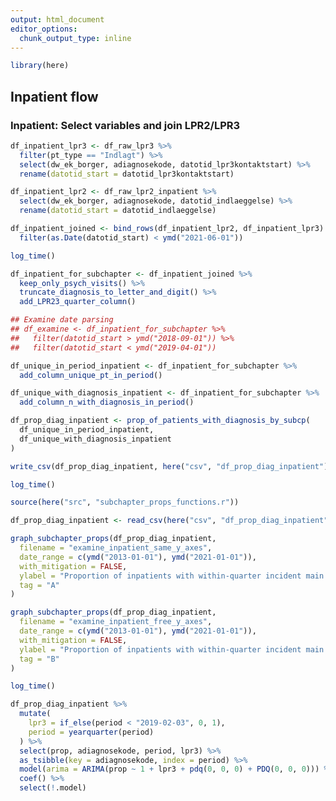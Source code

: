 ```yaml
---
output: html_document
editor_options: 
  chunk_output_type: inline
---
```

```r
library(here)
```


## Inpatient flow
### Inpatient: Select variables and join LPR2/LPR3 
```r
df_inpatient_lpr3 <- df_raw_lpr3 %>%
  filter(pt_type == "Indlagt") %>%
  select(dw_ek_borger, adiagnosekode, datotid_lpr3kontaktstart) %>%
  rename(datotid_start = datotid_lpr3kontaktstart)

df_inpatient_lpr2 <- df_raw_lpr2_inpatient %>%
  select(dw_ek_borger, adiagnosekode, datotid_indlaeggelse) %>%
  rename(datotid_start = datotid_indlaeggelse)

df_inpatient_joined <- bind_rows(df_inpatient_lpr2, df_inpatient_lpr3) %>% 
  filter(as.Date(datotid_start) < ymd("2021-06-01"))

log_time()
```

```r
df_inpatient_for_subchapter <- df_inpatient_joined %>%
  keep_only_psych_visits() %>%
  truncate_diagnosis_to_letter_and_digit() %>%
  add_LPR23_quarter_column()

## Examine date parsing
## df_examine <- df_inpatient_for_subchapter %>%
##   filter(datotid_start > ymd("2018-09-01")) %>%
##   filter(datotid_start < ymd("2019-04-01"))

df_unique_in_period_inpatient <- df_inpatient_for_subchapter %>%
  add_column_unique_pt_in_period()

df_unique_with_diagnosis_inpatient <- df_inpatient_for_subchapter %>%
  add_column_n_with_diagnosis_in_period()

df_prop_diag_inpatient <- prop_of_patients_with_diagnosis_by_subcp(
  df_unique_in_period_inpatient,
  df_unique_with_diagnosis_inpatient
)

write_csv(df_prop_diag_inpatient, here("csv", "df_prop_diag_inpatient"))

log_time()
```

```r
source(here("src", "subchapter_props_functions.r"))

df_prop_diag_inpatient <- read_csv(here("csv", "df_prop_diag_inpatient"))

graph_subchapter_props(df_prop_diag_inpatient,
  filename = "examine_inpatient_same_y_axes",
  date_range = c(ymd("2013-01-01"), ymd("2021-01-01")),
  with_mitigation = FALSE,
  ylabel = "Proportion of inpatients with within-quarter incident main diagnosis from chapter",
  tag = "A"
)

graph_subchapter_props(df_prop_diag_inpatient,
  filename = "examine_inpatient_free_y_axes",
  date_range = c(ymd("2013-01-01"), ymd("2021-01-01")),
  with_mitigation = FALSE,
  ylabel = "Proportion of inpatients with within-quarter incident main diagnosis from chapter",
  tag = "B"
)

log_time()
```

```r
df_prop_diag_inpatient %>%
  mutate(
    lpr3 = if_else(period < "2019-02-03", 0, 1),
    period = yearquarter(period)
  ) %>%
  select(prop, adiagnosekode, period, lpr3) %>%
  as_tsibble(key = adiagnosekode, index = period) %>%
  model(arima = ARIMA(prop ~ 1 + lpr3 + pdq(0, 0, 0) + PDQ(0, 0, 0))) %>%
  coef() %>%
  select(!.model)
```